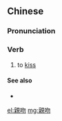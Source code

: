 {{also|亲吻}}
==Chinese==
{{zh-forms|s=亲吻}}

===Pronunciation===
{{zh-pron
|m=qīnwěn
|c=can1 man5
|cat=v
}}

===Verb===
{{zh-verb}}

# to [[kiss]]

====See also====
* {{zh-l|飛吻}}

[[el:親吻]]
[[mg:親吻]]